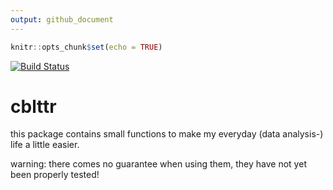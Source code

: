 ```yaml
---
output: github_document
---
```


```r
knitr::opts_chunk$set(echo = TRUE)
```

<!-- README.md is generated from README.Rmd. Please edit that file -->

[![Build Status](https://travis-ci.org/cathblatter/cblttr.svg?branch=master)](https://travis-ci.org/cathblatter/cblttr)

# cblttr

this package contains small functions to make my everyday (data analysis-) life a 
little easier.  

warning: there comes no guarantee when using them, they have not yet been
properly tested!
